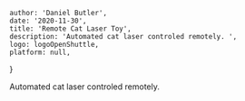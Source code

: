 
    author: 'Daniel Butler',
    date: '2020-11-30',
    title: 'Remote Cat Laser Toy',
    description: 'Automated cat laser controled remotely. ',
    logo: logoOpenShuttle,
    platform: null,
}


Automated cat laser controled remotely.
